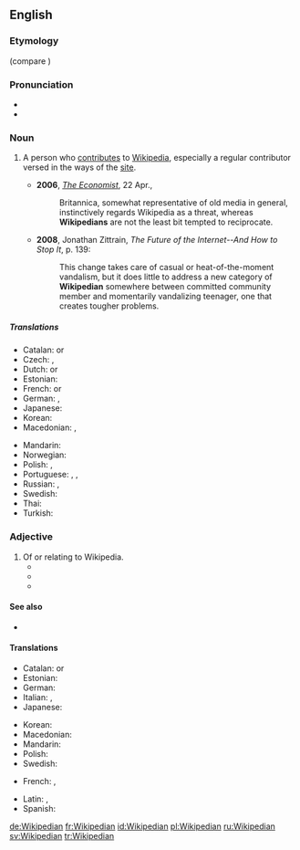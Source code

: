 ==English==

===Etymology===
{{suffix|Wikipedia|ian|lang=en}} (compare {{term|encyclopaedist}})

===Pronunciation===
* {{IPA|/wɪ.kɪˈpiː.dɪ.ən/|lang=en}}
* {{audio|Wikipedian.ogg|Audio|lang=en}}

===Noun===
{{en-noun}}

# {{context|Wiktionary and WMF jargon|lang=en}} A person who [[contribute]]s to [[Wikipedia]], especially a regular contributor versed in the ways of the [[Website|site]].
#* '''2006''', ''[[w:The Economist|The Economist]]'', 22 Apr.,
#*: Britannica, somewhat representative of old media in general, instinctively regards Wikipedia as a threat, whereas '''Wikipedians''' are not the least bit tempted to reciprocate.
#* '''2008''', Jonathan Zittrain, ''The Future of the Internet--And How to Stop It'', p. 139:
#*: This change takes care of casual or heat-of-the-moment vandalism, but it does little to address a new category of '''Wikipedian''' somewhere between committed community member and momentarily vandalizing teenager, one that creates tougher problems.

=====Translations=====
{{trans-top|a person who uses, edits, or contributes to Wikipedia}}
* Catalan: {{t|ca|viquipedista|m}} or {{g|f}}
* Czech: {{t+|cs|wikipedista|m}}, {{t+|cs|wikipedistka|f}}
* Dutch: {{t+|nl|Wikipediaan|m}} or {{g|f}}
* Estonian: {{t|et|vikipedist}}
* French: {{t+|fr|wikipédiste|m}} or {{g|f}}
* German: {{t+|de|Wikipedianer|m}}, {{t+|de|Wikipedianerin|f}}
* Japanese: {{t|ja|ウィキペディアン|tr=Wikipedian}}
* Korean: {{t|ko|위키백과 사용자|sc=Kore}}
* Macedonian: {{t|mk|википедијанец|m|tr=vikipedijánec|sc=Cyrl}}, {{t|mk|википедијанка|f|tr=vikipedijánka|sc=Cyrl}}
{{trans-mid}}
* Mandarin: {{zh-tsp|維基人|维基人|Wéijīrén}}
* Norwegian: {{t|no|wikipedant|m}}
* Polish: {{t+|pl|wikipedysta|m}}, {{t+|pl|wikipedystka|f}}
* Portuguese: {{t|pt|Wikipedian|m|f}}, {{t|pt|Wikipediano|m}}, {{t|pt|Wikipediana|f}}
* Russian: {{t+|ru|википедист|m}}, {{t|ru|википедистка|f}}
* Swedish: {{t+|sv|wikipedian|c}}
* Thai: {{t|th|ชาววิกิพีเดีย|tr=chow wikipedia}}
* Turkish: {{t+|tr|vikipedist}}
{{trans-bottom}}

===Adjective===
{{en-adj|-}}

# Of or relating to Wikipedia.
#* {{quote-news|title=The Wikipedia FAQK|work=Wired News|date=Apr 19|year=2006|passage=Many scholars of '''Wikipedian''' theology theorize that if consensus is ever reached, Wikipedia will spontaneously disappear.}}
#* {{quote-news|title=The language of the love of language|work=Globe and Mail|date=Sep 6|year=2007|author=GALE ZOË GARNETT|passage=In these Googlial '''Wikipedian''' times, a vast collection of wordbooks may seem slow, unnecessary or both. }}
#* {{quote-news|title=''Here Comes Everybody'', by Clay Shirky. ''We-Think'', by Charles Leadbeater|author=Pat Kane|work=Independent|date=Mar 21|year=2008|passage=If people stopped believing in the '''Wikipedian''' ideal, and used its tools for vandalism, "it's unlikely the whole enterprise would survive a week"}}

====See also====
* {{pedialite|Wikipedians}}

====Translations====
{{trans-top|of or relating to Wikipedia}}
* Catalan: {{t|ca|Viquipedista|m}} or {{g|f}}
* Estonian: {{t|et|vikipeediline}}
* German: {{t|de|Wikipedia-}} <!-- there is no real adjective; use a compound instead -->
* Italian: {{t|it|wikipediano|m}}, {{t|it|wikipediana|f}}
* Japanese: {{t|ja|ウィキペディアの|tr=wikipedia no}}
{{trans-mid}}
* Korean: {{t|ko|위키백과의, 위키백과에 관한|sc=Kore}}
* Macedonian: {{t|mk|википедиски|m|tr=vikipédiski|sc=Cyrl}}
* Mandarin: {{zh-tsp|維基百科的|维基百科的|Wéijībăikēde}}
* Polish: {{t|pl|wikipedystyczny|m}}
* Swedish: {{t|sv|wikipedia-}}
{{trans-bottom}}

{{checktrans-top}}
* French: {{t+check|fr|wikipédien|m}}, {{t+check|fr|wikipédienne|f}}
{{trans-mid}}
* Latin: {{t-check|la|vicipædianus|m}}, {{t-check|la|vicipædiana|f}}
* Spanish: {{t+check|es|wikipedista}}
{{trans-bottom}}

[[de:Wikipedian]]
[[fr:Wikipedian]]
[[id:Wikipedian]]
[[pl:Wikipedian]]
[[ru:Wikipedian]]
[[sv:Wikipedian]]
[[tr:Wikipedian]]